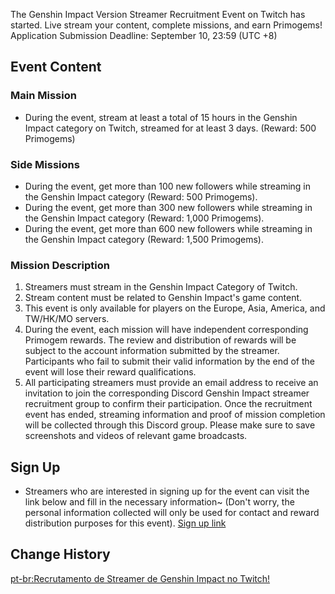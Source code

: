 {{Event
|name              = Twitch Streamer Recruitment 2021-09-02
|image             = Twitch Streamer Recruitment 2021-09-02.png
|type              = Web
|time_known        = yes
|time_start        = 2021-09-02 23:59:00
|time_start_offset = GMT+8
|time_end          = 2021-09-21 23:59:00
|time_end_offset   = GMT+8
|link              = https://genshin.hoyoverse.com/en/news/detail/15656
}}
The Genshin Impact Version Streamer Recruitment Event on Twitch has started. Live stream your content, complete missions, and earn Primogems!<br />Application Submission Deadline: September 10, 23:59 (UTC +8)

==Event Content==
===Main Mission===
* During the event, stream at least a total of 15 hours in the Genshin Impact category on Twitch, streamed for at least 3 days. (Reward: 500 Primogems)

===Side Missions===
*During the event, get more than 100 new followers while streaming in the Genshin Impact category (Reward: 500 Primogems).
*During the event, get more than 300 new followers while streaming in the Genshin Impact category (Reward: 1,000 Primogems).
*During the event, get more than 600 new followers while streaming in the Genshin Impact category (Reward: 1,500 Primogems).

===Mission Description===
#Streamers must stream in the Genshin Impact Category of Twitch.
#Stream content must be related to Genshin Impact's game content.
#This event is only available for players on the Europe, Asia, America, and TW/HK/MO servers.
#During the event, each mission will have independent corresponding Primogem rewards. The review and distribution of rewards will be subject to the account information submitted by the streamer. Participants who fail to submit their valid information by the end of the event will lose their reward qualifications.
#All participating streamers must provide an email address to receive an invitation to join the corresponding Discord Genshin Impact streamer recruitment group to confirm their participation. Once the recruitment event has ended, streaming information and proof of mission completion will be collected through this Discord group. Please make sure to save screenshots and videos of relevant game broadcasts.

==Sign Up==
*Streamers who are interested in signing up for the event can visit the link below and fill in the necessary information~ (Don't worry, the personal information collected will only be used for contact and reward distribution purposes for this event). [https://forms.gle/WzYrcMeYBR3DFXCs5 Sign up link]

==Change History==
{{Change History|2.1}}

[[pt-br:Recrutamento de Streamer de Genshin Impact no Twitch!]]